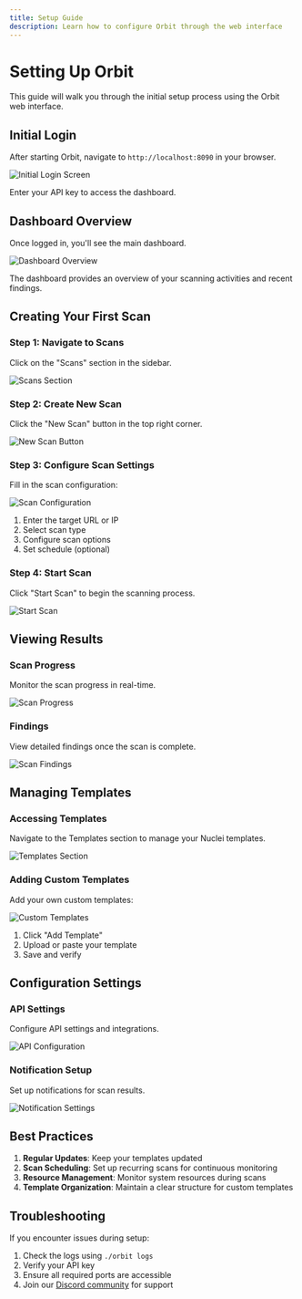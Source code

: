 ```yaml
---
title: Setup Guide
description: Learn how to configure Orbit through the web interface
---
```


# Setting Up Orbit

This guide will walk you through the initial setup process using the Orbit web interface.

## Initial Login

After starting Orbit, navigate to `http://localhost:8090` in your browser.

![Initial Login Screen](../../assets/setup/setup1.png)

Enter your API key to access the dashboard.

## Dashboard Overview

Once logged in, you'll see the main dashboard.

![Dashboard Overview](../../assets/setup/setup2.png)

The dashboard provides an overview of your scanning activities and recent findings.

## Creating Your First Scan

### Step 1: Navigate to Scans
Click on the "Scans" section in the sidebar.

![Scans Section](../../assets/setup/setup3.png)

### Step 2: Create New Scan
Click the "New Scan" button in the top right corner.

![New Scan Button](/assets/setup/setup4.png)

### Step 3: Configure Scan Settings
Fill in the scan configuration:

![Scan Configuration](/assets/setup/setup5.png)

1. Enter the target URL or IP
2. Select scan type
3. Configure scan options
4. Set schedule (optional)

### Step 4: Start Scan
Click "Start Scan" to begin the scanning process.

![Start Scan](/assets/setup/setup6.png)

## Viewing Results

### Scan Progress
Monitor the scan progress in real-time.

![Scan Progress](/assets/setup/setup7.png)

### Findings
View detailed findings once the scan is complete.

![Scan Findings](/assets/setup/setup8.png)

## Managing Templates

### Accessing Templates
Navigate to the Templates section to manage your Nuclei templates.

![Templates Section](/assets/setup/setup9.png)

### Adding Custom Templates
Add your own custom templates:

![Custom Templates](/assets/setup/setup10.png)

1. Click "Add Template"
2. Upload or paste your template
3. Save and verify

## Configuration Settings

### API Settings
Configure API settings and integrations.

![API Configuration](/assets/setup/setup11.png)

### Notification Setup
Set up notifications for scan results.

![Notification Settings](/assets/setup/setup12.png)

## Best Practices

1. **Regular Updates**: Keep your templates updated
2. **Scan Scheduling**: Set up recurring scans for continuous monitoring
3. **Resource Management**: Monitor system resources during scans
4. **Template Organization**: Maintain a clear structure for custom templates

## Troubleshooting

If you encounter issues during setup:

1. Check the logs using `./orbit logs`
2. Verify your API key
3. Ensure all required ports are accessible
4. Join our [Discord community](https://discord.gg/BHIS) for support 